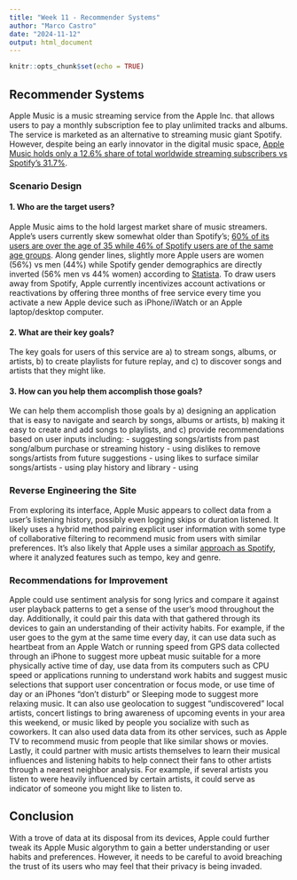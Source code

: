 ```yaml
---
title: "Week 11 - Recommender Systems"
author: "Marco Castro"
date: "2024-11-12"
output: html_document
---
```


```r
knitr::opts_chunk$set(echo = TRUE)
```

## Recommender Systems

Apple Music is a music streaming service from the Apple Inc. that allows users to pay a monthly subscription fee to play unlimited tracks and albums. The service is marketed as an alternative to streaming music giant Spotify. However, despite being an early innovator in the digital music space, [Apple Music holds only a 12.6% share of total worldwide streaming subscribers vs Spotify's 31.7%](https://www.statista.com/statistics/653926/music-streaming-service-subscriber-share/).

### Scenario Design

#### 1. Who are the target users?

Apple Music aims to the hold largest market share of music streamers.  Apple's users currently skew somewhat older than Spotify's; [60% of its users are over the age of 35 while 46% of Spotify users are of the same age groups](https://splice.com/blog/best-streaming-service-music/). Along gender lines, slightly more Apple users are women (56%) vs men (44%) while Spotify gender demographics are directly inverted (56% men vs 44% women) according to [Statista](https://www.statista.com/statistics/822927/apple-music-user-gender/). To draw users away from Spotify, Apple currently incentivizes account activations or reactivations by offering three months of free service every time you activate a new Apple device such as iPhone/iWatch or an Apple laptop/desktop computer. 

#### 2. What are their key goals?

The key goals for users of this service are 
a) to stream songs, albums, or artists, 
b) to create playlists for future replay, and 
c) to discover songs and artists that they might like.

#### 3. How can you help them accomplish those goals?

We can help them accomplish those goals by 
a) designing an application that is easy to navigate and search by songs, albums or artists,
b) making it easy to create and add songs to playlists, and
c) provide recommendations based on user inputs including:
- suggesting songs/artists from past song/album purchase or streaming history
- using dislikes to remove songs/artists from future suggestions
- using likes to surface similar songs/artists
- using play history and library
- using 

### Reverse Engineering the Site

From exploring its interface, Apple Music appears to collect data from a user's listening history, possibly even logging skips or duration listened. It likely uses a hybrid method pairing explicit user information with some type of collaborative filtering to recommend music from users with similar preferences. It's also likely that Apple uses a similar [approach as Spotify](https://blog.landr.com/spotify-algorithm/), where it analyzed features such as tempo, key and genre.

### Recommendations for Improvement

Apple could use sentiment analysis for song lyrics and compare it against user playback patterns to get a sense of the user's mood throughout the day. Additionally, it could pair this data with that gathered through its devices to gain an understanding of their activity habits. For example, if the user goes to the gym at the same time every day, it can use data such as heartbeat from an Apple Watch or running speed from GPS data collected through an iPhone to suggest more upbeat music suitable for a more physically active time of day, use data from its computers such as CPU speed or applications running to understand work habits and suggest music selections that support user concentration or focus mode, or use time of day or an iPhones "don't disturb" or Sleeping mode to suggest more relaxing music. It can also use geolocation to suggest "undiscovered" local artists, concert listings to bring awareness of upcoming events in your area this weekend, or music liked by people you socialize with such as coworkers. It can also used data data from its other services, such as Apple TV to recommend music from people that like similar shows or movies. Lastly, it could partner with music artists themselves to learn their musical influences and listening habits to help connect their fans to other artists through a nearest neighbor analysis. For example, if several artists you listen to were heavily influenced by certain artists, it could serve as indicator of someone you might like to listen to.

## Conclusion
With a trove of data at its disposal from its devices, Apple could further tweak its Apple Music algorythm to gain a better understanding or user habits and preferences. However, it needs to be careful to avoid breaching the trust of its users who may feel 
that their privacy is being invaded.